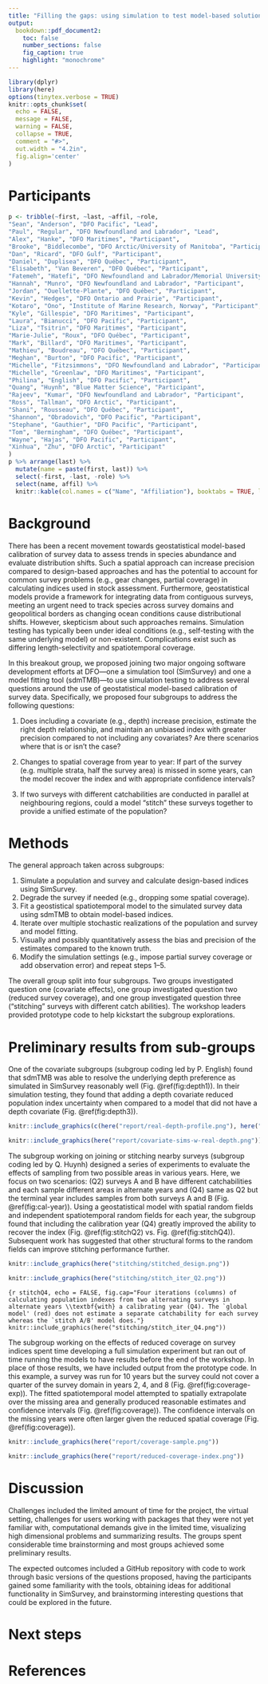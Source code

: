 ```yaml
---
title: "Filling the gaps: using simulation to test model-based solutions to survey problems"
output:
  bookdown::pdf_document2:
    toc: false
    number_sections: false
    fig_caption: true
    highlight: "monochrome"
---
```


```r
library(dplyr)
library(here)
options(tinytex.verbose = TRUE)
knitr::opts_chunk$set(
  echo = FALSE,
  message = FALSE,
  warning = FALSE,
  collapse = TRUE,
  comment = "#>",
  out.width = "4.2in",
  fig.align='center'
)
```

# Participants

```r
p <- tribble(~first, ~last, ~affil, ~role,
"Sean", "Anderson", "DFO Pacific", "Lead",
"Paul", "Regular", "DFO Newfoundland and Labrador", "Lead",
"Alex", "Hanke", "DFO Maritimes", "Participant",
"Brooke", "Biddlecombe", "DFO Arctic/University of Manitoba", "Participant",
"Dan", "Ricard", "DFO Gulf", "Participant",
"Daniel", "Duplisea", "DFO Québec", "Participant",
"Elisabeth", "Van Beveren", "DFO Québec", "Participant",
"Fatemeh", "Hatefi", "DFO Newfoundland and Labrador/Memorial University", "Participant",
"Hannah", "Munro", "DFO Newfoundland and Labrador", "Participant",
"Jordan", "Ouellette-Plante", "DFO Québec", "Participant",
"Kevin", "Hedges", "DFO Ontario and Prairie", "Participant",
"Kotaro", "Ono", "Institute of Marine Research, Norway", "Participant",
"Kyle", "Gillespie", "DFO Maritimes", "Participant",
"Laura", "Bianucci", "DFO Pacific", "Participant",
"Liza", "Tsitrin", "DFO Maritimes", "Participant",
"Marie-Julie", "Roux", "DFO Québec", "Participant",
"Mark", "Billard", "DFO Maritimes", "Participant",
"Mathieu", "Boudreau", "DFO Québec", "Participant",
"Meghan", "Burton", "DFO Pacific", "Participant",
"Michelle", "Fitzsimmons", "DFO Newfoundland and Labrador", "Participant",
"Michelle", "Greenlaw", "DFO Maritimes", "Participant",
"Philina", "English", "DFO Pacific", "Participant",
"Quang", "Huynh", "Blue Matter Science", "Participant",
"Rajeev", "Kumar", "DFO Newfoundland and Labrador", "Participant",
"Ross", "Tallman", "DFO Arctic", "Participant",
"Shani", "Rousseau", "DFO Québec", "Participant",
"Shannon", "Obradovich", "DFO Pacific", "Participant",
"Stephane", "Gauthier", "DFO Pacific", "Participant",
"Tom", "Bermingham", "DFO Québec", "Participant",
"Wayne", "Hajas", "DFO Pacific", "Participant",
"Xinhua", "Zhu", "DFO Arctic", "Participant"
)
p %>% arrange(last) %>% 
  mutate(name = paste(first, last)) %>% 
  select(-first, -last, -role) %>%
  select(name, affil) %>% 
  knitr::kable(col.names = c("Name", "Affiliation"), booktabs = TRUE, linesep = "")
```

# Background

There has been a recent movement towards geostatistical model-based calibration of survey data to assess trends in species abundance and evaluate distribution shifts.
Such a spatial approach can increase precision compared to design-based approaches and has the potential to account for common survey problems (e.g., gear changes, partial coverage) in calculating indices used in stock assessment.
Furthermore, geostatistical models provide a framework for integrating data from contiguous surveys, meeting an urgent need to track species across survey domains and geopolitical borders as changing ocean conditions cause distributional shifts.
However, skepticism about such approaches remains.
Simulation testing has typically been under ideal conditions (e.g., self-testing with the same underlying model) or non-existent.
Complications exist such as differing length-selectivity and spatiotemporal coverage.

In this breakout group, we proposed joining two major ongoing software development efforts at DFO---one a simulation tool (SimSurvey) and one a model fitting tool (sdmTMB)---to use simulation testing to address several questions around the use of geostatistical model-based calibration of survey data. Specifically, we proposed four subgroups to address the following questions:

1. Does including a covariate (e.g., depth) increase precision, estimate the right depth relationship, and maintain an unbiased index with greater precision compared to not including any covariates? Are there scenarios where that is or isn't the case?

2. Changes to spatial coverage from year to year: If part of the survey (e.g. multiple strata, half the survey area) is missed in some years, can the model recover the index and with appropriate confidence intervals?

3. If two surveys with different catchabilities are conducted in parallel at neighbouring regions, could a model "stitch" these surveys together to provide a unified estimate of the population?

# Methods

The general approach taken across subgroups:

1. Simulate a population and survey and calculate design-based indices using SimSurvey.
2. Degrade the survey if needed (e.g., dropping some spatial coverage).
3. Fit a geostistical spatiotemporal model to the simulated survey data using sdmTMB to obtain model-based indices.
4. Iterate over multiple stochastic realizations of the population and survey and model fitting.
5. Visually and possibly quantitatively assess the bias and precision of the estimates compared to the known truth.
6. Modify the simulation settings (e.g., impose partial survey coverage or add observation error) and repeat steps 1--5.

The overall group split into four subgroups. Two groups investigated question one (covariate effects), one group investigated question two (reduced survey coverage), and one group investigated question three ("stitching" surveys with different catch abilities).
The workshop leaders provided prototype code to help kickstart the subgroup explorations.

# Preliminary results from sub-groups

One of the covariate subgroups (subgroup coding led by P. English) found that sdmTMB was able to resolve the underlying depth preference as simulated in SimSurvey reasonably well (Fig. \@ref(fig:depth1)).
In their simulation testing, they found that adding a depth covariate reduced population index uncertainty when compared to a model that did not have a depth covariate (Fig. \@ref(fig:depth3)).

```r
knitr::include_graphics(c(here("report/real-depth-profile.png"), here("report/depth-estimate.png")))
```

```r
knitr::include_graphics(here("report/covariate-sims-w-real-depth.png"))
```

The subgroup working on joining or stitching nearby surveys (subgroup coding led by Q. Huynh) designed a series of experiments to evaluate the effects of sampling from two possible areas in various years. Here, we focus on two scenarios: (Q2) surveys A and B have different catchabilities and each sample different areas in alternate years and (Q4) same as Q2 but the terminal year includes samples from both surveys A and B (Fig. \@ref(fig:cal-year)). Using a geostatistical model with spatial random fields and independent spatiotemporal random fields for each year, the subgroup found that including the calibration year (Q4) greatly improved the ability to recover the index (Fig. \@ref(fig:stitchQ2) vs. Fig. \@ref(fig:stitchQ4)). Subsequent work has suggested that other structural forms to the random fields can improve stitching performance further.

```r
knitr::include_graphics(here("stitching/stitched_design.png"))
```

```r
knitr::include_graphics(here("stitching/stitch_iter_Q2.png"))
```

```{r stitchQ4, echo = FALSE, fig.cap="Four iterations (columns) of calculating population indexes from two alternating surveys in alternate years \\textbf{with} a calibrating year (Q4). The `global model' (red) does not estimate a separate catchability for each survey whereas the `stitch A/B' model does."}
knitr::include_graphics(here("stitching/stitch_iter_Q4.png"))
```

The subgroup working on the effects of reduced coverage on survey indices spent time developing a full simulation experiment but ran out of time running the models to have results before the end of the workshop.
In place of those results, we have included output from the prototype code.
In this example, a survey was run for 10 years but the survey could not cover a quarter of the survey domain in years 2, 4, and 8 (Fig. \@ref(fig:coverage-exp)).
The fitted spatiotemporal model attempted to spatially extrapolate over the missing area and generally produced reasonable estimates and confidence intervals (Fig. \@ref(fig:coverage)).
The confidence intervals on the missing years were often larger given the reduced spatial coverage (Fig. \@ref(fig:coverage)).

```r
knitr::include_graphics(here("report/coverage-sample.png"))
```

```r
knitr::include_graphics(here("report/reduced-coverage-index.png"))
```

\clearpage

# Discussion

Challenges included the limited amount of time for the project, the virtual setting, challenges for users working with packages that they were not yet familiar with, computational demands give in the limited time, visualizing high dimensional problems and summarizing results. The groups spent considerable time brainstorming and most groups achieved some preliminary results.

The expected outcomes included a GitHub repository with code to  work through basic versions of the questions proposed, having the participants gained some familiarity with the tools, obtaining ideas for additional functionality in SimSurvey, and brainstorming interesting questions that could be explored in the future.

# Next steps

# References
